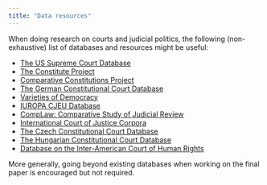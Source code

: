```yaml
---
title: "Data resources"
---
```


When doing research on courts and judicial politics, the following (non-exhaustive) list of databases and resources might be useful:

-   [The US Supreme Court Database](http://scdb.wustl.edu/)
-   [The Constitute Project](https://www.constituteproject.org/)
-   [Comparative Constitutions Project](https://comparativeconstitutionsproject.org/)
-   [The German Constitutional Court Database](https://ccdb.eu/)
-   [Varieties of Democracy](https://v-dem.net/data/the-v-dem-dataset/)
-   [IUROPA CJEU Database](https://www.iuropa.pol.gu.se/)
-   [CompLaw: Comparative Study of Judicial Review](https://doi.org/10.1017/jlc.2024.4)
-   [International Court of Justice Corpora](https://onlinelibrary.wiley.com/doi/full/10.1111/jels.12313)
-   [The Czech Constitutional Court Database](https://www.cambridge.org/core/journals/journal-of-law-and-courts/article/czech-constitutional-court-database/E3BA7816D8C221C3A13CF843E2526BA1)
-   [The Hungarian Constitutional Court Database](https://link.springer.com/article/10.1007/s13132-023-01395-6)
-   [Database on the Inter-American Court of Human Rights](https://www.cambridge.org/core/journals/journal-of-law-and-courts/article/law-and-politics-in-the-interamerican-court-of-human-rights/D8626134C5CA187D2C90CF29EF27D752)

More generally, going beyond existing databases when working on the final paper is encouraged but not required.

